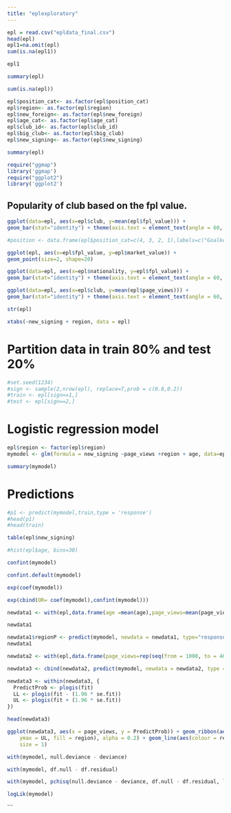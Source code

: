 ---
title: "eplexploratory"
---

```{r}
epl = read.csv("epldata_final.csv")
head(epl)
epl1=na.omit(epl)
sum(is.na(epl1))

epl1
```

```{r}
summary(epl)
```

```{r}
sum(is.na(epl))
```


```{r}
epl$position_cat<- as.factor(epl$position_cat)
epl$region<- as.factor(epl$region)
epl$new_foreign<- as.factor(epl$new_foreign)
epl$age_cat<- as.factor(epl$age_cat)
epl$club_id<- as.factor(epl$club_id)
epl$big_club<- as.factor(epl$big_club)
epl$new_signing<- as.factor(epl$new_signing)
```


```{r}
summary(epl)
```

```{r}
require("ggmap")
library('ggmap')
require("ggplot2")
library('ggplot2')
```



## Popularity of club based on the fpl value.

```{r}
ggplot(data=epl, aes(x=epl$club, y=mean(epl$fpl_value))) +
geom_bar(stat="identity") + theme(axis.text = element_text(angle = 60, hjust = 1))
```


```{r}
#position <- data.frame(epl$position_cat=c(4, 3, 2, 1),labels=c("Goalkeeper", "Defence", "Midfield", "Attacker"))
```




```{r}
ggplot(epl, aes(x=epl$fpl_value, y=epl$market_value)) +
geom_point(size=2, shape=20)
```


```{r}
ggplot(data=epl, aes(x=epl$nationality, y=epl$fpl_value)) +
geom_bar(stat="identity") + theme(axis.text = element_text(angle = 60, hjust = 1))
```



```{r}
ggplot(data=epl, aes(x=epl$club, y=mean(epl$page_views))) +
geom_bar(stat="identity") + theme(axis.text = element_text(angle = 60, hjust = 1))
```


```{r}
str(epl)
```


```{r}
xtabs(~new_signing + region, data = epl)
```


# Partition data in train 80% and test 20%

```{r}
#set.seed(1234)
#sign <- sample(2,nrow(epl), replace=T,prob = c(0.8,0.2))
#train <- epl[sign==1,]
#test <- epl[sign==2,]

```

# Logistic regression model
```{r}
epl$region <- factor(epl$region)
mymodel <- glm(formula = new_signing ~page_views +region + age, data=epl, family = binomial)
```

  
```{r}
summary(mymodel)
```

# Predictions
```{r}
#p1 <- predict(mymodel,train,type = 'response')
#head(p1)
#head(train)
```

```{r}
table(epl$new_signing)
```

```{r}
#hist(epl$age, bins=30)
```


```{r}
confint(mymodel)
```

```{r}
confint.default(mymodel)
```
    

```{r}
exp(coef(mymodel))
```

```{r}
exp(cbind(OR= coef(mymodel),confint(mymodel)))
```

```{r}
newdata1 <- with(epl,data.frame(age =mean(age),page_views=mean(page_views),region = factor(1:4)))
```

```{r}
newdata1
```

```{r}
newdata1$regionP <- predict(mymodel, newdata = newdata1, type="response")
newdata1
```

```{r}
newdata2 <- with(epl,data.frame(page_views=rep(seq(from = 1000, to = 4000, length.out = 100),4), age = mean(age), region = factor(rep(1:4, each = 100))))
```

```{r}
newdata3 <- cbind(newdata2, predict(mymodel, newdata = newdata2, type = "link", se = TRUE))

newdata3 <- within(newdata3, {
  PredictProb <- plogis(fit)
  LL <- plogis(fit - (1.96 * se.fit))
  UL <- plogis(fit + (1.96 * se.fit))
})

head(newdata3)

```


```{r}
ggplot(newdata3, aes(x = page_views, y = PredictProb)) + geom_ribbon(aes(ymin = LL,
    ymax = UL, fill = region), alpha = 0.2) + geom_line(aes(colour = region),
    size = 1)
```

```{r}
with(mymodel, null.deviance - deviance)
```

```{r}
with(mymodel, df.null - df.residual)
```

```{r}
with(mymodel, pchisq(null.deviance - deviance, df.null - df.residual, lower.tail = FALSE))
```

```{r}
logLik(mymodel)
```

```


